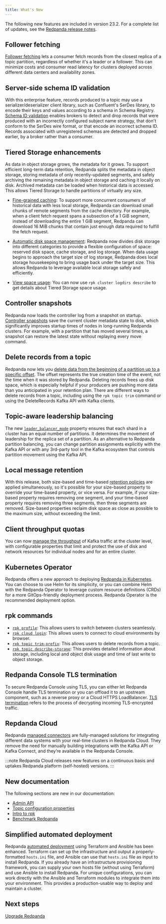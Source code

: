 ```yaml
---
title: What's New
---
```


<head>
    <meta name="title" content="What's New | Redpanda Docs"/>
    <meta name="description" content="Summary of new features and updates in the release"/>
    <link rel="canonical" href="https://docs.redpanda.com/docs/get-started/whats-new/" />
</head>

The following new features are included in version 23.2. For a complete list of updates, see the [Redpanda release notes](https://github.com/redpanda-data/redpanda/releases/tag/v23.2.1).

## Follower fetching

[Follower fetching](../../develop/consume-data/follower-fetching) lets a consumer fetch records from the closest replica of a topic partition, regardless of whether it's a leader or a follower. This can minimize costs and consumer read latency for clusters deployed across different data centers and availability zones.

## Server-side schema ID validation

With this enterprise feature, records produced to a topic may use a serializer/deserializer client library, such as Confluent's SerDes library, to encode their keys and values according to a schema in Schema Registry. [Schema ID validation](../../manage/schema-id-validation) enables brokers to detect and drop records that were produced with an incorrectly configured subject name strategy, that don't conform to the SerDes wire format, or that encode an incorrect schema ID. Records associated with unregistered schemas are detected and dropped earlier, by a broker rather than a consumer. 

## Tiered Storage enhancements

As data in object storage grows, the metadata for it grows. To support efficient long-term data retention, Redpanda splits the metadata in object storage, storing metadata of only recently-updated segments, and safely archiving the remaining metadata in object storage and caching it locally on disk. Archived metadata can be loaded when historical data is accessed. This allows Tiered Storage to handle partitions of virtually any size.

- [Fine-grained caching](../../manage/tiered-storage/#caching): To support more concurrent consumers of historical data with less local storage, Redpanda can download small chunks of remote segments from the cache directory. For example, when a client fetch request spans a subsection of a 1 GiB segment, instead of downloading the entire 1 GiB segment, Redpanda can download 16 MiB chunks that contain just enough data required to fulfill the fetch request.

- [Automatic disk space management](../../manage/cluster-maintenance/disk-utilization/#local-storage-housekeeping): Redpanda now divides disk storage into different categories to provide a flexible configuration of space: reserved disk space, cache storage, and log storage. When data usage begins to approach the target size of log storage, Redpanda does local storage housekeeping to bring usage back under the target size. This allows Redpanda to leverage available local storage safely and efficiently. 

- [View space usage](../../manage/tiered-storage/#view-space-usage): You can now use `rpk cluster logdirs describe` to get details about Tiered Storage space usage. 

## Controller snapshots

Redpanda now loads the controller log from a snapshot on startup. [Controller snapshots](../architecture/#controller-partition-and-snapshots) save the current cluster metadata state to disk, which significantly improves startup times of nodes in long-running Redpanda clusters. For example, with a partition that has moved several times, a snapshot can restore the latest state without replaying every move command. 

## Delete records from a topic​

Redpanda now lets you [delete data from the beginning of a partition up to a specific offset](../../develop/config-topics/#delete-records-from-a-topic). The offset represents the true creation time of the event, not the time when it was stored by Redpanda. Deleting records frees up disk space, which is especially helpful if your producers are pushing more data than you anticipated in your retention plan. There are different ways to delete records from a topic, including using the `rpk topic trim` command or using the DeleteRecords Kafka API with Kafka clients.

## Topic-aware leadership balancing

The new [`leader_balancer_mode`](../../manage/cluster-maintenance/cluster-balancing/#partition-leadership-balancing) property ensures that each shard in a cluster has an equal number of partitions. It determines the movement of leadership for the replica set of a partition. As an alternative to Redpanda partition balancing, you can change partition assignments explicitly with the Kafka API or with any 3rd-party tool in the Kafka ecosystem that controls partition movement using the Kafka API.

## Local message retention

With this release, both size-based and time-based [retention policies](../../manage/cluster-maintenance/disk-utilization/#configure-message-retention) are applied simultaneously, so it's possible for your size-based property to override your time-based property, or vice versa. For example, if your size-based property requires removing one segment, and your time-based property requires removing three segments, then three segments are removed. Size-based properties reclaim disk space as close as possible to the maximum size, without exceeding the limit. 

## Client throughput quotas

You can now [manage the throughput](../../manage/cluster-maintenance/manage-throughput/) of Kafka traffic at the cluster level, with configurable properties that limit and protect the use of disk and network resources for individual nodes and for an entire cluster.

## Kubernetes Operator

Redpanda offers a new approach to deploying [Redpanda in Kubernetes](../../deploy/deployment-option/self-hosted/kubernetes/kubernetes-production-deployment/). You can choose to use Helm for its simplicity, or you can combine Helm with the Redpanda Operator to leverage custom resource definitions (CRDs) for a more GitOps-friendly deployment process. Redpanda Operator is the recommended deployment option.

## rpk commands

- [`rpk profile`](../../reference/rpk/rpk-profile/): This allows users to switch between clusters seamlessly.
- [`rpk cloud login`](../../reference/rpk/rpk-cloud/rpk-cloud-login/): This allows users to connect to cloud environments by browser.
- [`rpk topic trim-prefix`](../../reference/rpk/rpk-topic/rpk-topic-trim-prefix/): This allows users to delete records from a topic.
- [`rpk topic describe-storage`](../../reference/rpk/rpk-topic/rpk-topic-describe-storage/): This provides detailed information about storage, including local and object disk usage and time of last write to object storage.

## Redpanda Console TLS termination

To secure Redpanda Console using TLS, you can either let Redpanda Console handle TLS termination or you can offload it to an upstream component, such as a reverse proxy or a Cloud HTTPS LoadBalancer. [TLS termination](../../manage/security/console/tls-termination) refers to the process of decrypting incoming TLS-encrypted traffic. 

## Repdanda Cloud

Redpanda [managed connectors](../../deploy/deployment-option/cloud/managed-connectors/) are fully-managed solutions for integrating different data systems with your real-time clusters in Redpanda Cloud. They remove the need for manually building integrations with the Kafka API or Kafka Connect, and they’re available in the Redpanda Console. 

:::note
Redpanda Cloud releases new features on a continuous basis and uptakes Redpanda platform (self-hosted) versions. 
:::

## New documentation

The following sections are new in our documentation:

- [Admin API](../../api/admin-api/)
- [Topic configuration properties](../../reference/topic-properties)
- [Intro to rpk](../intro-to-rpk)
- [Benchmark Redpanda](../../develop/benchmark)

## Simplified automated deployment

Redpanda [automated deployment](../../deploy/deployment-option/self-hosted/manual/production/production-deployment-automation/) using Terraform and Ansible has been enhanced. Terraform can set up the infrastructure and output a properly-formatted `hosts.ini` file, and Ansible can use that `hosts.ini` file as input to install Redpanda. If you already have an infrastructure provisioning framework, you can supply your own hosts file (without using Terraform) and use Ansible to install Redpanda. For unique configurations, you can work directly with the Ansible and Terraform modules to integrate them into your environment. This provides a production-usable way to deploy and maintain a cluster.

## Next steps

[Upgrade Redpanda](../../manage/cluster-maintenance/rolling-upgrade)